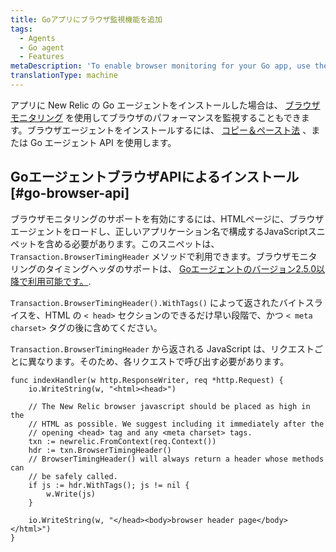 ```yaml
---
title: Goアプリにブラウザ監視機能を追加
tags:
  - Agents
  - Go agent
  - Features
metaDescription: 'To enable browser monitoring for your Go app, use the copy and paste method, or use the Go agent''s browser API.'
translationType: machine
---
```


アプリに New Relic の Go エージェントをインストールした場合は、 [ブラウザモニタリング](/docs/browser/new-relic-browser/getting-started/introduction-new-relic-browser) を使用してブラウザのパフォーマンスを監視することもできます。ブラウザエージェントをインストールするには、 [コピー＆ペースト法](/docs/browser/new-relic-browser/installation/install-new-relic-browser-agent#copy-paste-app) 、または Go エージェント API を使用します。

## GoエージェントブラウザAPIによるインストール [#go-browser-api]

ブラウザモニタリングのサポートを有効にするには、HTMLページに、ブラウザエージェントをロードし、正しいアプリケーション名で構成するJavaScriptスニペットを含める必要があります。このスニペットは、 `Transaction.BrowserTimingHeader` メソッドで利用できます。ブラウザモニタリングのタイミングヘッダのサポートは、 [Goエージェントのバージョン2.5.0以降で利用可能です。](/docs/release-notes/agent-release-notes/go-release-notes).

`Transaction.BrowserTimingHeader().WithTags()` によって返されたバイトスライスを、HTML の `< head>` セクションのできるだけ早い段階で、かつ `< meta charset>` タグの後に含めてください。

`Transaction.BrowserTimingHeader` から返される JavaScript は、リクエストごとに異なります。そのため、各リクエストで呼び出す必要があります。

```
func indexHandler(w http.ResponseWriter, req *http.Request) {
    io.WriteString(w, "<html><head>")

    // The New Relic browser javascript should be placed as high in the
    // HTML as possible. We suggest including it immediately after the
    // opening <head> tag and any <meta charset> tags.
    txn := newrelic.FromContext(req.Context())
    hdr := txn.BrowserTimingHeader()
    // BrowserTimingHeader() will always return a header whose methods can
    // be safely called.
    if js := hdr.WithTags(); js != nil {
        w.Write(js)
    }
    
    io.WriteString(w, "</head><body>browser header page</body></html>")
}
```
